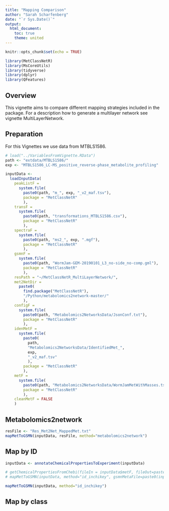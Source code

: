 ```yaml
---
title: "Mapping Comparison"
author: "Sarah Scharfenberg"
date: "`r Sys.Date()`"
output:
  html_document:
    toc: true
    theme: united
---
```

```r
knitr::opts_chunk$set(echo = TRUE)

library(MetClassNetR)
library(MsCoreUtils)
library(tidyverse)
library(dplyr)
library(QFeatures)
```


## Overview

This vignette aims to compare different mapping strategies included in the package.
For a description how to generate a multilayer network see vignette MultiLayerNetwork.

## Preparation

For this Vignettes we use data from MTBLS1586.

```r
# load("../VariablesFromVignette.RData")
path <- "extdata/MTBLS1586/"
exp <- "MTBLS1586_LC-MS_positive_reverse-phase_metabolite_profiling"

inputData <- 
  loadInputData(
    peakListF = 
      system.file(
        paste0(path, "m_", exp, "_v2_maf.tsv"), 
        package = "MetClassNetR"
        ), 
    transF = 
      system.file(
        paste0(path, "transformations_MTBLS1586.csv"), 
        package = "MetClassNetR"
        ),
    spectraF = 
      system.file(
        paste0(path, "ms2_", exp, ".mgf"), 
        package = "MetClassNetR"
        ), 
    gsmnF = 
      system.file(
        paste0(path, "WormJam-GEM-20190101_L3_no-side_no-comp.gml"), 
        package = "MetClassNetR"
        ),  
    resPath = "~/MetClassNetR_MultiLayerNetwork/", 
    met2NetDir = 
      paste0(
        find.package("MetClassNetR"), 
        "/Python/metabolomics2network-master/"
        ),
    configF =  
      system.file(
        paste0(path, "Metabolomics2NetworksData/JsonConf.txt"), 
        package = "MetClassNetR"
        ),
    idenMetF =  
      system.file(
        paste0(
          path, 
          "Metabolomics2NetworksData/IdentifiedMet_", 
          exp, 
          "_v2_maf.tsv"
          ), 
        package = "MetClassNetR"
        ),
    metF = 
      system.file(
        paste0(path, "Metabolomics2NetworksData/WormJamMetWithMasses.tsv"), 
        package = "MetClassNetR"
        ), 
    cleanMetF = FALSE
    ) 

```


## Metabolomics2network

```r

resFile <- "Res_Met2Net_MappedMet.txt"
mapMetToGSMN(inputData, resFile, method="metabolomics2network")
```

## Map by ID
```r
inputData <- annotateChemicalPropertiesToExperiment(inputData)

# getChemicalPropertiesFromChebi(fileIn = inputData$metF, fileOut=paste0(inputData$resPath,"GSMN_properties.tsv"))
# mapMetToGSMN(inputData, method="id_inchikey", gsmnMetaFile=paste0(inputData$resPath,"GSMN_properties.tsv") )

mapMetToGSMN(inputData, method="id_inchikey")

```


## Map by class





